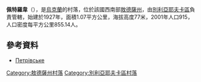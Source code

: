 {{expand|time=2016-09-03T10:25:29+00:00}}
{{coord|46|34|49|N|30|21|47|E|scale:30000|display=title}}

'''佩特羅韋'''（{{lang-uk|Петрове}}），是[[烏克蘭|烏克蘭]]的村落，位於該國西南部[[敖德薩州|敖德薩州]]，由[[別利亞耶夫卡區_(烏克蘭)|別利亞耶夫卡區]]負責管轄，始建於1927年，面積1.07平方公里，海拔高度77米，2001年人口915，人口密度每平方公里855.14人。

==參考資料==
* [http://w1.c1.rada.gov.ua/pls/z7502/A005?rdat1=28.05.2012&rf7571=23883 Петрівське]{{dead link|date=2017年11月 |bot=InternetArchiveBot |fix-attempted=yes }}

{{DEFAULTSORT:Петрове}}
[[Category:敖德薩州村落|Category:敖德薩州村落]]
[[Category:別利亞耶夫卡區村落|Category:別利亞耶夫卡區村落]]


{{Odessa-geo-stub}}
